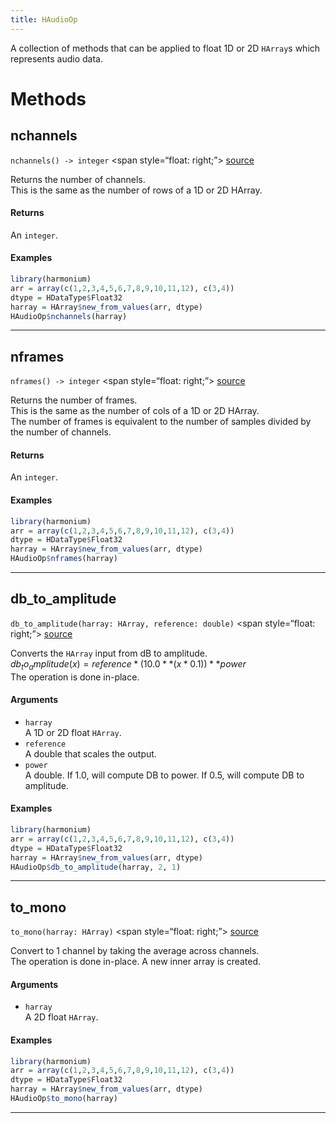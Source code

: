 ```yaml
---
title: HAudioOp
---
```


A collection of methods that can be applied to float 1D or 2D `HArray`s which represents audio data. \

# Methods

## nchannels

`nchannels() -> integer` \<span style="float: right;"> [source](https://github.com/daniellga/harmonium/tree/master/r-harmonium/src/rust/src/haudioop.rs#L41) </span> \

Returns the number of channels. \
This is the same as the number of rows of a 1D or 2D HArray. \

#### Returns

An `integer`. \

#### Examples

```r
library(harmonium)
arr = array(c(1,2,3,4,5,6,7,8,9,10,11,12), c(3,4))
dtype = HDataType$Float32
harray = HArray$new_from_values(arr, dtype)
HAudioOp$nchannels(harray)
```

_________

## nframes

`nframes() -> integer` \<span style="float: right;"> [source](https://github.com/daniellga/harmonium/tree/master/r-harmonium/src/rust/src/haudioop.rs#L72) </span> \

Returns the number of frames. \
This is the same as the number of cols of a 1D or 2D HArray. \
The number of frames is equivalent to the number of samples divided by the number of channels. \

#### Returns

An `integer`. \

#### Examples

```r
library(harmonium)
arr = array(c(1,2,3,4,5,6,7,8,9,10,11,12), c(3,4))
dtype = HDataType$Float32
harray = HArray$new_from_values(arr, dtype)
HAudioOp$nframes(harray)
```

_________

## db_to_amplitude

`db_to_amplitude(harray: HArray, reference: double)` \<span style="float: right;"> [source](https://github.com/daniellga/harmonium/tree/master/r-harmonium/src/rust/src/haudioop.rs#L108) </span> \

Converts the `HArray` input from dB to amplitude. \
$db_to_amplitude(x) = reference * (10.0**(x * 0.1))**power$ \
The operation is done in-place. \

#### Arguments

* `harray` \
A 1D or 2D float `HArray`. \
* `reference` \
A double that scales the output. \
* `power` \
A double. If 1.0, will compute DB to power. If 0.5, will compute DB to amplitude. \

#### Examples

```r
library(harmonium)
arr = array(c(1,2,3,4,5,6,7,8,9,10,11,12), c(3,4))
dtype = HDataType$Float32
harray = HArray$new_from_values(arr, dtype)
HAudioOp$db_to_amplitude(harray, 2, 1)
```

_________

## to_mono

`to_mono(harray: HArray)` \<span style="float: right;"> [source](https://github.com/daniellga/harmonium/tree/master/r-harmonium/src/rust/src/haudioop.rs#L140) </span> \

Convert to 1 channel by taking the average across channels. \
The operation is done in-place. A new inner array is created. \

#### Arguments

* `harray` \
A 2D float `HArray`.

#### Examples

```r
library(harmonium)
arr = array(c(1,2,3,4,5,6,7,8,9,10,11,12), c(3,4))
dtype = HDataType$Float32
harray = HArray$new_from_values(arr, dtype)
HAudioOp$to_mono(harray)
```

_________
